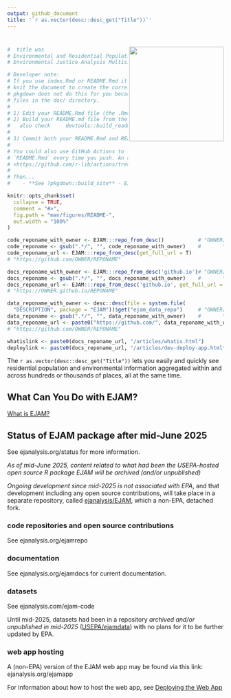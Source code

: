 ```yaml
---
output: github_document
title: '`r as.vector(desc::desc_get("Title"))`'
---
```


# <img src="man/figures/logo659.png" align="right" width="220px"/>

<!-- README.md is generated from README.Rmd. Please edit Rmd not md  -->

```r
#  title was 
# Environmental and Residential Population Analysis Multisite tool
# Environmental Justice Analysis Multisite tool

# Developer note: 
# If you use index.Rmd or README.Rmd it is your responsibility to 
# knit the document to create the corresponding .md. 
# pkgdown does not do this for you because it only touches 
# files in the ⁠doc/⁠ directory.
#
# 1) Edit your README.Rmd file (the .Rmd NOT the .md file)
# 2) Build your README.md file from the README.Rmd file, by clicking Knit in RStudio
#   also check     devtools::build_readme()  ?
#
# 3) Commit both your README.Rmd and README.md
#
# You could also use GitHub Actions to re-render
# `README.Rmd` every time you push. An example workflow can be found here:
# <https://github.com/r-lib/actions/tree/v1/examples>.
#
# Then... 
#    - **See ?pkgdown::build_site** - EJAM now uses the pkgdown R package to build help and vignettes as web pages, and it uses the README.md (not .Rmd) to help build the documentation.
```

```r
knitr::opts_chunk$set(
  collapse = TRUE,
  comment = "#>",
  fig.path = "man/figures/README-",
  out.width = "100%"
)
```

```r

code_reponame_with_owner <- EJAM:::repo_from_desc()           # "OWNER/REPONAME"
code_reponame <- gsub(".*/", "", code_reponame_with_owner)    #       "REPONAME"
code_reponame_url <- EJAM:::repo_from_desc(get_full_url = T)   
# "https://github.com/OWNER/REPONAME"

docs_reponame_with_owner <- EJAM:::repo_from_desc('github.io')# "OWNER/REPONAME"
docs_reponame <- gsub(".*/", "", docs_reponame_with_owner)    #       "REPONAME"
docs_reponame_url <- EJAM:::repo_from_desc('github.io', get_full_url = T) 
# "https://OWNER.github.io/REPONAME"

data_reponame_with_owner <- desc::desc(file = system.file(
  "DESCRIPTION", package = "EJAM"))$get("ejam_data_repo")     # "OWNER/REPONAME"
data_reponame <- gsub(".*/", "", data_reponame_with_owner)    #       "REPONAME"
data_reponame_url <- paste0("https://github.com/", data_reponame_with_owner) 
# "https://github.com/OWNER/REPONAME"

whatislink <- paste0(docs_reponame_url, "/articles/whatis.html")
deploylink <- paste0(docs_reponame_url, "/articles/dev-deploy-app.html")
```

<!-- badges: start -->

```{=html}
<!-- or we could comment out the badge 

[![Lifecycle: experimental](https://img.shields.io/badge/lifecycle-experimental-orange.svg)](https://lifecycle.r-lib.org/articles/stages.html#experimental)
 -->
```
<!-- badges: end -->

The `r as.vector(desc::desc_get("Title"))` lets you easily and quickly see residential population and environmental information aggregated within and across hundreds or thousands of places, all at the same time.

## What Can You Do with EJAM?

[What is EJAM?](`r whatislink`)

## Status of EJAM package after mid-June 2025

See ejanalysis.org/status for more information.

*As of mid-June 2025, content related to what had been the USEPA-hosted open source R package EJAM will be archived (and/or unpublished)*

*Ongoing development since mid-2025 is not associated with EPA*, and that development including any open source contributions, will take place in a separate repository, called [ejanalysis/EJAM](https://github.com/ejanalysis/EJAM), which a non-EPA, detached fork.

### code repositories and open source contributions

See ejanalysis.org/ejamrepo

### documentation

See ejanalysis.org/ejamdocs for current documentation.

### datasets

See ejanalysis.com/ejam-code

Until mid-2025, datasets had been in a repository *archived and/or unpublished in mid-2025* ([USEPA/ejamdata](https://github.com/USEPA/ejamdata)) with no plans for it to be further updated by EPA.

### web app hosting

A (non-EPA) version of the EJAM web app may be found via this link: ejanalysis.org/ejamapp

For information about how to host the web app, see [Deploying the Web App](`r deploylink`)
